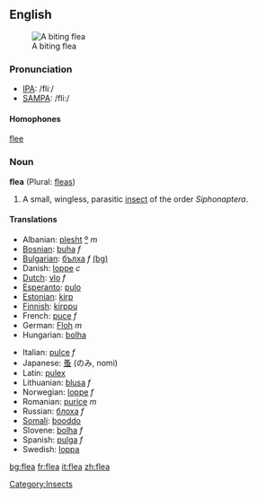 ==English==
{{Wikipedia}}
[[Image:Flea.jpg|thumb|right|A biting flea]]
=== Pronunciation ===
*[[w:IPA|IPA]]: /fliː/
*[[w:SAMPA|SAMPA]]: /fli:/

==== Homophones ====
[[flee]]

=== Noun ===
'''flea''' (Plural: [[fleas]])
# A small, wingless, parasitic [[insect]] of the order ''Siphonaptera''.

==== Translations ====
{{top}}
*Albanian: [[plesht]] [[:sq:plesht|º]] ''m''
*[[Bosnian]]: [[buha]] ''f''
*[[Bulgarian]]: [[бълха]] ''f'' [[:bg:бълха|(bg)]] 
*Danish: [[loppe]] ''c''
*[[Dutch]]: [[vlo]] ''f''
*[[Esperanto]]: [[pulo]]
*[[Estonian]]: [[kirp]]
*[[Finnish]]: [[kirppu]]
*French: [[puce]] ''f''
*German: [[Floh]] ''m''
*Hungarian: [[bolha]]
{{mid}}
*Italian: [[pulce]] ''f''
*Japanese: [[蚤]] (のみ, nomi)
*Latin: [[pulex]]
*Lithuanian: [[blusa]] ''f''
*Norwegian: [[loppe]] ''f''
*Romanian: [[purice]] ''m''
*Russian: [[блоха]] ''f''
*[[Somali]]: [[booddo]]
*Slovene: [[bolha]] ''f''
*Spanish: [[pulga]] ''f''
*Swedish: [[loppa]]
{{bottom}}

[[Category:Insects]]

[[bg:flea]]
[[fr:flea]]
[[it:flea]]
[[zh:flea]]